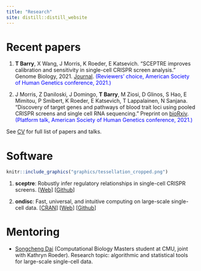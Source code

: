 ```yaml
---
title: "Research"
site: distill::distill_website
---
```

# Recent papers

1. **T Barry**, X Wang, J Morris, K Roeder, E Katsevich. "SCEPTRE improves calibration and sensitivity in single-cell CRISPR screen analysis." Genome Biology, 2021. [Journal](https://genomebiology.biomedcentral.com/articles/10.1186/s13059-021-02545-2). <span style="color:blue">(Reviewers' choice, American Society of Human Genetics conference, 2021.)</span>


2. J Morris, Z Daniloski, J Domingo, **T Barry**, M Ziosi, D Glinos, S Hao, E Mimitou, P Smibert, K Roeder, E Katsevich, T Lappalainen, N Sanjana. "Discovery of target genes and pathways of blood trait loci using pooled CRISPR screens and single cell RNA sequencing." Preprint on [bioRxiv](https://www.biorxiv.org/content/10.1101/2021.04.07.438882v1). <span style="color:blue">(Platform talk, American Society of Human Genetics conference, 2021.)</span>

See [CV](ResumeCv/timsResume.pdf) for full list of papers and talks.

# Software

```r
knitr::include_graphics("graphics/tessellation_cropped.png")
```

1. **sceptre**: Robustly infer regulatory relationships in single-cell CRISPR screens. [[Web](https://katsevich-lab.github.io/sceptre/)] [[Github](https://github.com/katsevich-lab/sceptre)]

2. **ondisc**: Fast, universal, and intuitive computing on large-scale single-cell data. [[CRAN](https://cloud.r-project.org/web/packages/ondisc/index.html)] [[Web](https://timothy-barry.github.io/ondisc/)] [[Github](https://github.com/timothy-barry/ondisc)]

# Mentoring

- [Songcheng Dai](https://github.com/Samson-Dai) (Computational Biology Masters student at CMU, joint with Kathryn Roeder). Research topic: algorithmic and statistical tools for large-scale single-cell data.
